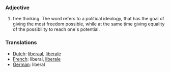 === Adjective ===

# free thinking. The word refers to a political ideology, that has the goal of giving the most freedom possible, while at the same time giving equality of the possibility to reach one´s potential.

=== Translations ===
*[[Dutch]]: [[liberaal]], [[liberale]]
*[[French]]: liberal, [[liberale]]
*[[German]]: liberal